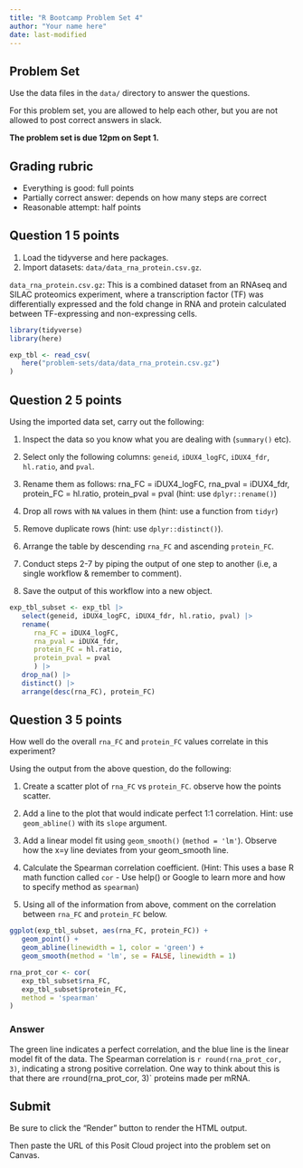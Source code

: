 ```yaml
---
title: "R Bootcamp Problem Set 4"
author: "Your name here"
date: last-modified 
---
```


## Problem Set

Use the data files in the `data/` directory to answer the questions.

For this problem set, you are allowed to help each other, but you are not
allowed to post correct answers in slack.

**The problem set is due 12pm on Sept 1.**

## Grading rubric

- Everything is good: full points
- Partially correct answer: depends on how many steps are correct
- Reasonable attempt: half points

## Question 1 **5 points**

1. Load the tidyverse and here packages.  
2. Import datasets: `data/data_rna_protein.csv.gz`.

`data_rna_protein.csv.gz`: This is a combined dataset from an RNAseq and SILAC
proteomics experiment, where a transcription factor (TF) was differentially
expressed and the fold change in RNA and protein calculated between
TF-expressing and non-expressing cells.
   
```r
library(tidyverse)
library(here)

exp_tbl <- read_csv(
   here("problem-sets/data/data_rna_protein.csv.gz")
)
```

## Question 2 **5 points**

Using the imported data set, carry out the following:  

1. Inspect the data so you know what you are dealing with (`summary()` etc). 

2. Select only the following columns: `geneid`, `iDUX4_logFC`, `iDUX4_fdr`,
   `hl.ratio`, and `pval`.

3. Rename them as follows: rna_FC = iDUX4_logFC, rna_pval = iDUX4_fdr,
   protein_FC = hl.ratio, protein_pval = pval (hint: use `dplyr::rename()`)

4. Drop all rows with `NA` values in them (hint: use a function from `tidyr`)

6. Remove duplicate rows (hint: use `dplyr::distinct()`).

7. Arrange the table by descending `rna_FC` and ascending 
   `protein_FC`.
   
8. Conduct steps 2-7 by piping the output of one step to another (i.e, a single
   workflow & remember to comment).
   
9. Save the output of this workflow into a new object.

```r
exp_tbl_subset <- exp_tbl |>
   select(geneid, iDUX4_logFC, iDUX4_fdr, hl.ratio, pval) |>
   rename(
      rna_FC = iDUX4_logFC,
      rna_pval = iDUX4_fdr,
      protein_FC = hl.ratio,
      protein_pval = pval
      ) |>
   drop_na() |>
   distinct() |>
   arrange(desc(rna_FC), protein_FC)
```

## Question 3  **5 points**

How well do the overall `rna_FC` and `protein_FC` values correlate in this
experiment?

Using the output from the above question, do the following:  

1. Create a scatter plot of `rna_FC` vs `protein_FC`. observe how the points scatter.

2. Add a line to the plot that would indicate perfect 1:1 correlation.
   Hint: use `geom_abline()` with its `slope` argument.
   
3. Add a linear model fit using `geom_smooth()` (`method = 'lm'`).
   Observe how the x=y line deviates from your geom_smooth line.

4. Calculate the Spearman correlation coefficient. (Hint: This uses a base R math
   function called `cor` - Use help() or Google to learn more and how to specify
   method as `spearman`)

5. Using all of the information from above, comment on the correlation between
   `rna_FC` and `protein_FC` below.

```r
ggplot(exp_tbl_subset, aes(rna_FC, protein_FC)) +
   geom_point() +
   geom_abline(linewidth = 1, color = 'green') +
   geom_smooth(method = 'lm', se = FALSE, linewidth = 1)

rna_prot_cor <- cor(
   exp_tbl_subset$rna_FC,
   exp_tbl_subset$protein_FC,
   method = 'spearman'
)
```

### Answer

The green line indicates a perfect correlation, and the blue line is the linear model fit of the data. The Spearman correlation is `r round(rna_prot_cor, 3)`, indicating a strong positive correlation. One way to think about this is that there are `r `round(rna_prot_cor, 3)` proteins made per mRNA.

## Submit

Be sure to click the "Render" button to render the HTML output.

Then paste the URL of this Posit Cloud project into the problem set on Canvas.
